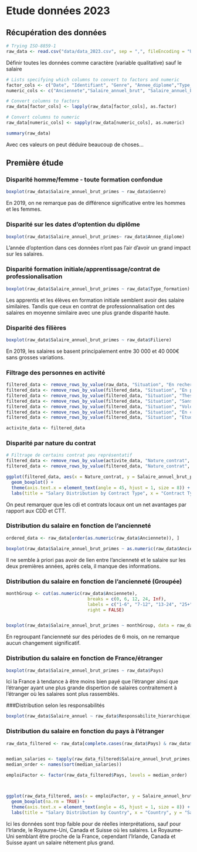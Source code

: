 
# Etude données 2023

## Récupération des données

```r
# Trying ISO-8859-1
raw_data <- read.csv("data/data_2023.csv", sep = ",", fileEncoding = "UTF-8")
```


Définir toutes les données comme caractère (variable qualitative) sauf le salaire

```r
# Lists specifying which columns to convert to factors and numeric
factor_cols <- c("Date", "Identifiant", "Genre", "Annee_diplome","Type_formation","Filiere","Situation_actuelle","Secteur","Nature_contrat", "Pays","Region", "Pays_etranger", "Taille_entreprise", "Nom_entreprise", "Departement", "Intitule_poste", "Secteur_activite")
numeric_cols <- c("Anciennete","Salaire_annuel_brut", "Salaire_annuel_brut_primes", "Responsabilite_hierarchique", "Responsabilite_budget", "Responsabilite_equipe", "Responsabilite_projet", "Satisfaction_globale", "Saitisfaction_relations", "Satisfaction_salaire","Satisfaction_condition_travail", "Satisfaction_autonomie", "Satisfaction_localisation")

# Convert columns to factors
raw_data[factor_cols] <- lapply(raw_data[factor_cols], as.factor)

# Convert columns to numeric
raw_data[numeric_cols] <- sapply(raw_data[numeric_cols], as.numeric)
```

```r
summary(raw_data)
```

Avec ces valeurs on peut déduire beaucoup de choses... 



## Première étude 

### Disparité homme/femme - toute formation confondue
```r
boxplot(raw_data$Salaire_annuel_brut_primes ~ raw_data$Genre)
```

En 2019, on ne remarque pas de différence significative entre les hommes et les femmes.




### Disparité sur les dates d'optention du diplôme

```r
boxplot(raw_data$Salaire_annuel_brut_primes~ raw_data$Annee_diplome)
```

L'année d'optention dans ces données n'ont pas l'air d'avoir un grand impact sur les salaires.




### Disparité formation initiale/apprentissage/contrat de professionalisation
```r
boxplot(raw_data$Salaire_annuel_brut_primes ~ raw_data$Type_formation)
```

Les apprentis et les élèves en formation initiale semblent avoir des salaire similaires. Tandis que ceux en contrat de professionnalisation ont des salaires en moyenne similaire avec une plus grande disparité haute.




### Disparité des filières

```r
boxplot(raw_data$Salaire_annuel_brut_primes ~ raw_data$Filiere)
```

En 2019, les salaires se basent principalement entre 30 000 et 40 000€ sans grosses variations.



### Filtrage des personnes en activité 
```r
filtered_data <- remove_rows_by_value(raw_data, "Situation", "En recherche emploi")
filtered_data <- remove_rows_by_value(filtered_data, "Situation", "En poursuite d'études (hors thèse) / en formation")
filtered_data <- remove_rows_by_value(filtered_data, "Situation", "These")
filtered_data <- remove_rows_by_value(filtered_data, "Situation", "Sans activité") 
filtered_data <- remove_rows_by_value(filtered_data, "Situation", "Volontariat")
filtered_data <- remove_rows_by_value(filtered_data, "Situation", "En création d'entreprise /reprise d'entreprise")
filtered_data <- remove_rows_by_value(filtered_data, "Situation", "Etudes")

activite_data <- filtered_data
```



### Disparité par nature du contrat
```r


# Filtrage de certains contrat peu représentatif
filtered_data <- remove_rows_by_value(activite_data, "Nature_contrat", "Service à la personne (cours particulier de mathématiques via Acadomia)")
filtered_data <- remove_rows_by_value(filtered_data, "Nature_contrat", "")

ggplot(filtered_data, aes(x = Nature_contrat, y = Salaire_annuel_brut_primes)) +
  geom_boxplot() +
  theme(axis.text.x = element_text(angle = 45, hjust = 1, size = 8)) +
  labs(title = "Salary Distribution by Contract Type", x = "Contract Type", y = "Salary")

```

On peut remarquer que les cdi et contrats locaux ont un net avantages par rapport aux CDD et CTT.



### Distribution du salaire en fonction de l'ancienneté 

```r



ordered_data <- raw_data[order(as.numeric(raw_data$Anciennete)), ]

boxplot(raw_data$Salaire_annuel_brut_primes ~ as.numeric(raw_data$Anciennete), data = ordered_data)
```

Il ne semble à priori pas avoir de lien entre l'ancienneté et le salaire sur les deux premières années, après cela, il manque des informations.



### Distribution du salaire en fonction de l'ancienneté (Groupée)
```r
monthGroup <- cut(as.numeric(raw_data$Anciennete),
                               breaks = c(0, 6, 12, 24, Inf),
                               labels = c("1-6", "7-12", "13-24", "25+"),
                               right = FALSE)


boxplot(raw_data$Salaire_annuel_brut_primes ~ monthGroup, data = raw_data)
```

En regroupant l'ancienneté sur des périodes de 6 mois, on ne remarque aucun changement significatif.


### Distribution du salaire en fonction de France/étranger
```r
boxplot(raw_data$Salaire_annuel_brut_primes ~ raw_data$Pays)
```

Ici la France à tendance à être moins bien payé que l'étranger ainsi que l'étranger ayant une plus grande dispertion de salaires contraitement à l'étranger où les salaires sont plus rassemblés.


###Distribution selon les responsabilités
```r
boxplot(raw_data$Salaire_annuel ~ raw_data$Responsabilite_hierarchique)

```



### Distribution du salaire en fonction du pays à l'étranger
```r
raw_data_filtered <- raw_data[complete.cases(raw_data$Pays) & raw_data$Pays != "" & !grepl("^\\s*$", raw_data$Pays) & !is.na(raw_data$Salaire_annuel), ]


median_salaries <- tapply(raw_data_filtered$Salaire_annuel_brut_primes, raw_data_filtered$Pays, median)
median_order <- names(sort(median_salaries))

emploiFactor <- factor(raw_data_filtered$Pays, levels = median_order)



ggplot(raw_data_filtered, aes(x = emploiFactor, y = Salaire_annuel_brut_primes)) +
  geom_boxplot(na.rm = TRUE) +
  theme(axis.text.x = element_text(angle = 45, hjust = 1, size = 8)) +
  labs(title = "Salary Distribution by Country", x = "Country", y = "Salary")
```


Ici les données sont trop faible pour de réelles interprétations, sauf pour l'Irlande, le Royaume-Uni, Canada et Suisse où les salaires. Le Royaume-Uni semblant être proche de la France, cependant l'Irlande, Canada et Suisse ayant un salaire nêtement plus grand.
